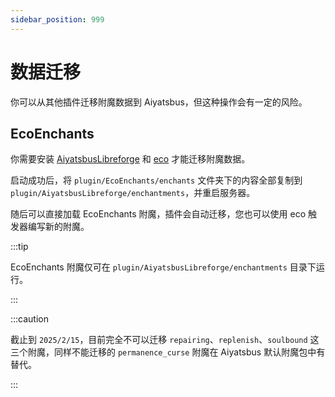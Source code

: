 ```yaml
---
sidebar_position: 999
---
```


# 数据迁移

你可以从其他插件迁移附魔数据到 Aiyatsbus，但这种操作会有一定的风险。

## EcoEnchants

你需要安装 [AiyatsbusLibreforge](https://github.com/PolarAstrum/aiyatsbus-libreforge) 和 [eco](https://github.com/Auxilor/eco/releases) 才能迁移附魔数据。

启动成功后，将 `plugin/EcoEnchants/enchants` 文件夹下的内容全部复制到 `plugin/AiyatsbusLibreforge/enchantments`，并重启服务器。

随后可以直接加载 EcoEnchants 附魔，插件会自动迁移，您也可以使用 eco 触发器编写新的附魔。

:::tip

EcoEnchants 附魔仅可在 `plugin/AiyatsbusLibreforge/enchantments` 目录下运行。

:::

:::caution

截止到 `2025/2/15`，目前完全不可以迁移 `repairing`、`replenish`、`soulbound` 这三个附魔，同样不能迁移的 `permanence_curse` 附魔在 Aiyatsbus 默认附魔包中有替代。

:::